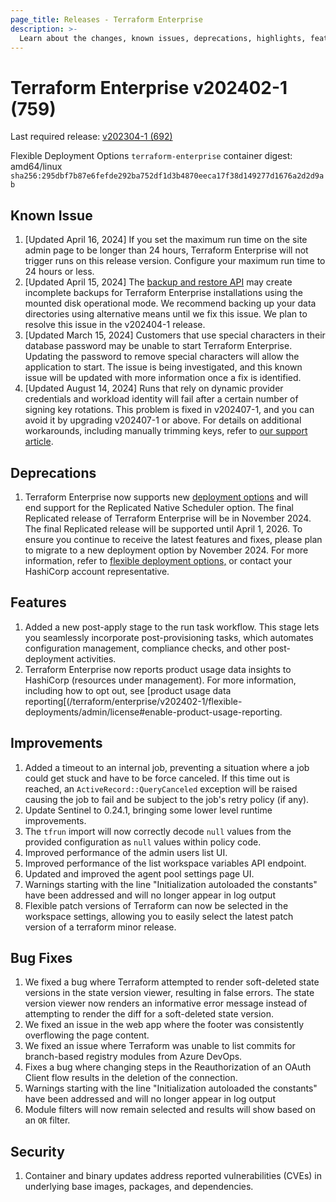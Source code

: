 ```yaml
---
page_title: Releases - Terraform Enterprise
description: >-
  Learn about the changes, known issues, deprecations, highlights, features, improvements, bug fixes, and security fixes for the v202402-1 (759) release.
---
```


# Terraform Enterprise v202402-1 (759)

Last required release: [v202304-1 (692)](/terraform/enterprise/releases/2023/v202304-1)

Flexible Deployment Options `terraform-enterprise` container digest: amd64/linux `sha256:295dbf7b87e6fefde292ba752df1d3b4870eeca17f38d149277d1676a2d2d9ab`

## Known Issue
1. [Updated April 16, 2024] If you set the maximum run time on the site admin page to be longer than 24 hours, Terraform Enterprise will not trigger runs on this release version. Configure your maximum run time to 24 hours or less. 
1. [Updated April 15, 2024] The [backup and restore API](/terraform/enterprise/v202402-1/flexible-deployments/admin/admin-cli/backup-restore#creating-a-backup) may create incomplete backups for Terraform Enterprise installations using the mounted disk operational mode. We recommend backing up your data directories using alternative means until we fix this issue. We plan to resolve this issue in the v202404-1 release.
1. [Updated March 15, 2024] Customers that use special characters in their database password may be unable to start Terraform Enterprise. Updating the password to remove special characters will allow the application to start. The issue is being investigated, and this known issue will be updated with more information once a fix is identified.
1. [Updated August 14, 2024] Runs that rely on dynamic provider credentials and workload identity will fail after a certain number of signing key rotations. This problem is fixed in v202407-1, and you can avoid it by upgrading v202407-1 or above. For details on additional workarounds, including manually trimming keys, refer to [our support article](https://support.hashicorp.com/hc/en-us/articles/31715716966419-Issue-with-OIDC-Vault-key-rotation-mechanism-to-incorrectly-identify-the-newest-signing-key).

## Deprecations
1. Terraform Enterprise now supports new [deployment options](/terraform/enterprise/v202402-1/flexible-deployments/) and will end support for the Replicated Native Scheduler option. The final Replicated release of Terraform Enterprise will be in November 2024. The final Replicated release  will be supported until April 1, 2026. To ensure you continue to receive the latest features and fixes, please plan to migrate to a new deployment option by November 2024. For more information, refer to [flexible deployment options,](/terraform/enterprise/v202402-1/flexible-deployments) or contact your HashiCorp account representative.

## Features
1. Added a new post-apply stage to the run task workflow. This stage lets you seamlessly incorporate post-provisioning tasks, which automates configuration management, compliance checks, and other post-deployment activities.
1. Terraform Enterprise now reports product usage data insights to HashiCorp (resources under management). For more information, including how to opt out, see [product usage data reporting[(/terraform/enterprise/v202402-1/flexible-deployments/admin/license#enable-product-usage-reporting.

## Improvements
1. Added a timeout to an internal job, preventing a situation where a job could get stuck and have to be force canceled. If this time out is reached, an `ActiveRecord::QueryCanceled` exception will be raised causing the job to fail and be subject to the job's retry policy (if any).
1. Update Sentinel to 0.24.1, bringing some lower level runtime improvements.
1. The `tfrun` import will now correctly decode `null` values from the provided configuration as `null` values within policy code.
1. Improved performance of the admin users list UI.
1. Improved performance of the list workspace variables API endpoint.
1. Updated and improved the agent pool settings page UI.
1. Warnings starting with the line "Initialization autoloaded the constants" have been addressed and will no longer appear in log output
1. Flexible patch versions of Terraform can now be selected in the workspace settings, allowing you to easily select the latest patch version of a terraform minor release.

## Bug Fixes
1. We fixed a bug where Terraform attempted to render soft-deleted state versions in the state version viewer, resulting in false errors. The state version viewer now renders an informative error message instead of attempting to render the diff for a soft-deleted state version.
1. We fixed an issue in the web app where the footer was consistently overflowing the page content.
1. We fixed an issue where Terraform was unable to list commits for branch-based registry modules from Azure DevOps.
1. Fixes a bug where changing steps in the Reauthorization of an OAuth Client flow results in the deletion of the connection.
1. Warnings starting with the line "Initialization autoloaded the constants" have been addressed and will no longer appear in log output
1. Module filters will now remain selected and results will show based on an `OR` filter.

## Security
1. Container and binary updates address reported vulnerabilities (CVEs) in underlying base images, packages, and dependencies.